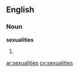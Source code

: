 ==English==

===Noun===
'''sexualities'''

# {{plural of|[[sexuality]]}}

[[ar:sexualities]]
[[cy:sexualities]]